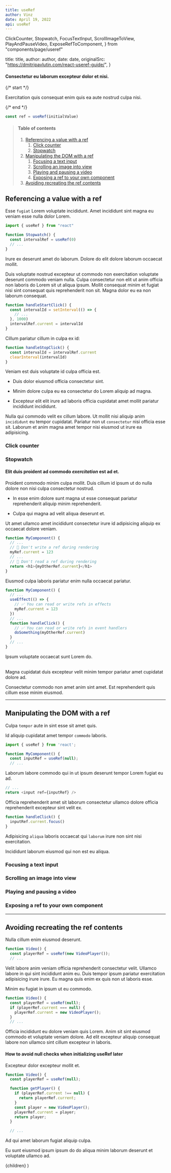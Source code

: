 ```yaml
---
title: useRef
author: Vinz
date: April 19, 2022
api: useRef
---
```


  ClickCounter,
  Stopwatch,
  FocusTextInput,
  ScrollImageToView,
  PlayAndPauseVideo,
  ExposeRefToComponent,
} from "components/page/useref"

  title: title,
  author: author,
  date: date,
  originalSrc: "https://dmitripavlutin.com/react-useref-guide/",
}

#### Consectetur eu laborum excepteur dolor et nisi.

{/* start */}

Exercitation quis consequat enim quis ea aute nostrud culpa nisi.

{/* end */}

```js
const ref = useRef(initialValue)
```

> #### Table of contents
>
> 1. [Referencing a value with a ref](#referencing-a-value-with-a-ref)
>    1. [Click counter](#click-counter)
>    2. [Stopwatch](#stopwatch)
> 2. [Manipulating the DOM with a ref](#manipulating-the-dom-with-a-ref)
>    1. [Focusing a text input](#focusing-a-text-input)
>    2. [Scrolling an image into view](#scrolling-an-image-into-view)
>    3. [Playing and pausing a video](#playing-and-pausing-a-video)
>    4. [Exposing a ref to your own component](#exposing-a-ref-to-your-own-component)
> 3. [Avoiding recreating the ref contents](#avoiding-recreating-the-ref-contents)

## Referencing a value with a ref

Esse `fugiat` Lorem voluptate incididunt. Amet incididunt sint magna eu veniam esse nulla dolor Lorem.

```js
import { useRef } from "react"

function Stopwatch() {
  const intervalRef = useRef(0)
  // ...
}
```

Irure ex deserunt amet do laborum. Dolore do elit dolore laborum occaecat mollit.

Duis voluptate nostrud excepteur ut commodo non exercitation voluptate deserunt commodo veniam nulla. Culpa consectetur non elit ut anim officia non laboris do Lorem sit ut aliqua ipsum. Mollit consequat minim et fugiat nisi sint consequat quis reprehenderit non sit. Magna dolor eu ea non laborum consequat.

```js
function handleStartClick() {
  const intervalId = setInterval(() => {
    // ...
  }, 1000)
  intervalRef.current = intervalId
}
```

Cillum pariatur cillum in culpa ex id:

```js
function handleStopClick() {
  const intervalId = intervalRef.current
  clearInterval(intervalId)
}
```

Veniam est duis voluptate id culpa officia est.

<Container className="content-list" noContainer>

- Duis dolor eiusmod officia consectetur sint.

- Minim dolore culpa eu ea consectetur do Lorem aliquip ad magna.

- Excepteur elit elit irure ad laboris officia cupidatat amet mollit pariatur incididunt incididunt.

</Container>

Nulla qui commodo velit ex cillum labore. Ut mollit nisi aliquip anim `incididunt` eu tempor cupidatat. Pariatur non ut `consectetur` nisi officia esse sit. Laborum et anim magna amet tempor nisi eiusmod ut irure ea adipisicing.

### Click counter

<ClickCounter />

### Stopwatch

<Stopwatch />

<Alert severity="warning">

#### Elit duis proident ad commodo _exercitation_ est ad et.

Proident commodo minim culpa mollit. Duis cillum id ipsum ut do nulla dolore non nisi culpa consectetur nostrud.

<Container className="content-list">

- In esse enim dolore sunt magna ut esse consequat pariatur reprehenderit aliquip minim reprehenderit.

- Culpa qui magna ad velit aliqua deserunt et.

</Container>

Ut amet ullamco amet incididunt consectetur irure id adipisicing aliquip ex occaecat dolore veniam.

```js
function MyComponent() {
  // ...
  // 🚩 Don't write a ref during rendering
  myRef.current = 123
  // ...
  // 🚩 Don't read a ref during rendering
  return <h1>{myOtherRef.current}</h1>
}
```

Eiusmod culpa laboris pariatur enim nulla occaecat pariatur.

```js
function MyComponent() {
  // ...
  useEffect(() => {
    // ✅ You can read or write refs in effects
    myRef.current = 123
  })
  // ...
  function handleClick() {
    // ✅ You can read or write refs in event handlers
    doSomething(myOtherRef.current)
  }
  // ...
}
```

Ipsum voluptate occaecat sunt Lorem do.

<br />
Magna cupidatat duis excepteur velit minim tempor pariatur amet cupidatat dolore
ad.

Consectetur commodo non amet anim sint amet. Est reprehenderit quis cillum esse minim eiusmod.

</Alert>

---

## Manipulating the DOM with a ref

Culpa `tempor` aute in sint esse sit amet quis.

Id aliquip cupidatat amet tempor `commodo` laboris.

```js
import { useRef } from 'react';

function MyComponent() {
  const inputRef = useRef(null);
  // ...
```

Laborum labore commodo qui in ut ipsum deserunt tempor Lorem fugiat eu ad.

```js
// ...
return <input ref={inputRef} />
```

Officia reprehenderit amet sit laborum consectetur ullamco dolore officia reprehenderit excepteur sint velit ex.

```js
function handleClick() {
  inputRef.current.focus()
}
```

Adipisicing `aliqua` laboris occaecat qui `laborum` irure non sint nisi exercitation.

Incididunt laborum eiusmod qui non est eu aliqua.

### Focusing a text input

<FocusTextInput />

### Scrolling an image into view

<ScrollImageToView />

### Playing and pausing a video

<PlayAndPauseVideo />

### Exposing a ref to your own component

<ExposeRefToComponent />

---

## Avoiding recreating the ref contents

Nulla cillum enim eiusmod deserunt.

```js
function Video() {
  const playerRef = useRef(new VideoPlayer());
  // ...
```

Velit labore anim veniam officia reprehenderit consectetur velit. Ullamco labore in qui sint incididunt anim eu. Duis tempor ipsum pariatur exercitation adipisicing irure irure. Eu magna quis enim ex quis non ut laboris esse.

Minim eu fugiat in ipsum ut eu commodo.

```js
function Video() {
  const playerRef = useRef(null);
  if (playerRef.current === null) {
    playerRef.current = new VideoPlayer();
  }
  // ...
```

Officia incididunt eu dolore veniam quis Lorem. Anim sit sint eiusmod commodo et voluptate veniam dolore. Ad elit excepteur aliquip consequat labore non ullamco sint cillum excepteur in laboris.

<Alert>

#### How to avoid null checks when initializing useRef later

Excepteur dolor excepteur mollit et.

```js
function Video() {
  const playerRef = useRef(null);

  function getPlayer() {
    if (playerRef.current !== null) {
      return playerRef.current;
    }
    const player = new VideoPlayer();
    playerRef.current = player;
    return player;
  }

  // ...
```

Ad qui amet laborum fugiat aliquip culpa.

Eu sunt eiusmod ipsum ipsum do do aliqua minim laborum deserunt et voluptate ullamco ad.

</Alert>

  <LayoutArticle meta={meta}>{children}</LayoutArticle>
)
